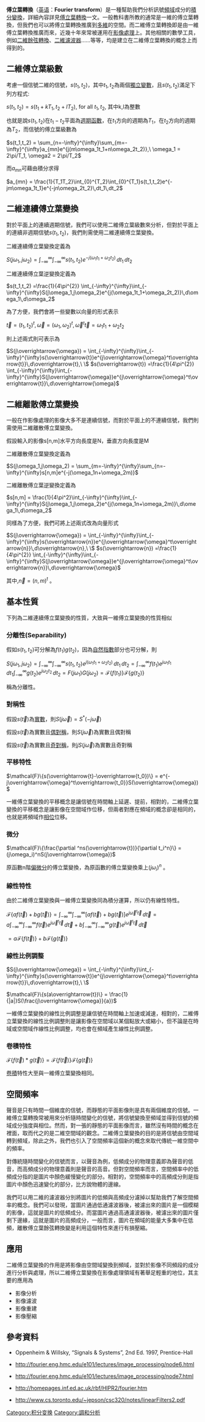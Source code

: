 {{Self-contradictory|about=二維離散傅立葉變換|date=August 2020}}
{{no footnotes|time=2019-04-11T08:41:41+00:00}}
'''傅立葉轉換'''（[[英语|英语]]：'''Fourier transform'''）是一種幫助我們分析訊號[[頻域|頻域]]成分的[[積分變換|積分變換]]，詳細內容詳見[[傅立葉轉換|傅立葉轉換]]一文。一般教科書所教的通常是一維的傅立葉轉換，但我們也可以將傅立葉轉換推廣到[[多維|多維]]的空間。而二維傅立葉轉換即是由一維傅立葉轉換推廣而來，近幾十年來常被運用在[[影像處理|影像處理]]上。其他相關的數學工具，例如[[二維餘弦轉換|二維餘弦轉換]]、[[二維濾波器|二維濾波器]]……等等，均是建立在二維傅立葉轉換的概念上而得到的。

== 二維傅立葉級數 ==

考慮一個信號二維的信號，<math>s(t_1,t_2)</math>，其中<math>t_1,t_2</math>為兩個[[獨立變數|獨立變數]]，且<math>s(t_1,t_2)</math>滿足下列方程式:

<math>s(t_1,t_2) = s(t_1+kT_1,t_2+lT_2),</math> for all <math>t_1,t_2</math>, 其中k,l為整數

也就是說<math>s(t_1,t_2)</math>在<math>t_1-t_2</math>平面為[[週期函數|週期函數]]，在<math>t_1</math>方向的週期為<math>T_1</math>，在<math>t_2</math>方向的週期為<math>T_2</math>，而信號的傅立葉級數為

<math>s(t_1,t_2) = \sum_{n=-\infty}^{\infty}\sum_{m=-\infty}^{\infty}a_{mn}e^{j(m\omega_1t_1+n\omega_2t_2)},\ \omega_1 = 2\pi/T_1, \omega2 = 2\pi/T_2 </math>


而<math>a_{mn}</math>可藉由積分求得

<math>a_{mn} = \frac{1}{T_1T_2}\int_{0}^{T_2}\int_{0}^{T_1}s(t_1,t_2)e^{-jm\omega_1t_1}e^{-jn\omega_2t_2}\,dt_1\,dt_2</math>

== 二維連續傅立葉變換 ==

對於平面上的連續週期信號，我們可以使用二維傅立葉級數來分析，但對於平面上的連續非週期信號<math>s(t_1,t_2)</math>，我們則需使用二維連續傅立葉變換。

二維連續傅立葉變換定義為

<math>S(j\omega_1,j\omega_2) = \int_{-\infty}^{\infty}\int_{-\infty}^{\infty}s(t_1,t_2)e^{-j(\omega_1t_1+\omega_2t_2)}\,dt_1\,dt_2</math>

二維連續傅立葉逆變換定義為

<math>s(t_1,t_2) =\frac{1}{4\pi^{2}} \int_{-\infty}^{\infty}\int_{-\infty}^{\infty}S(j\omega_1,j\omega_2)e^{j(\omega_1t_1+\omega_2t_2)}\,d\omega_1\,d\omega_2</math>

為了方便，我們會將一些變數以向量的形式表示

<math>\overrightarrow{t} = (t_1,t_2)^t, \overrightarrow{\omega} = (\omega_1,\omega_2)^t, \overrightarrow{\omega}^t\overrightarrow{t} = \omega_1t_1+\omega_2t_2</math>

則上述兩式則可表示為

<math>S(j\overrightarrow{\omega}) = \int_{-\infty}^{\infty}\int_{-\infty}^{\infty}s(\overrightarrow{t})e^{j\overrightarrow{\omega}^t\overrightarrow{t}}\,d\overrightarrow{t},\ \     </math>
<math>s(\overrightarrow{t}) =\frac{1}{4\pi^{2}} \int_{-\infty}^{\infty}\int_{-\infty}^{\infty}S(j\overrightarrow{\omega})e^{j\overrightarrow{\omega}^t\overrightarrow{t}}\,d\overrightarrow{\omega}</math>

== 二維離散傅立葉變換 ==
一般在作影像處理的影像大多不是連續信號，而對於平面上的不連續信號，我們則需使用二維離散傅立葉變換。

假設輸入的影像s[n,m]水平方向長度是N，垂直方向長度是M  

二維離散傅立葉變換定義為

<math>S(j\omega_1,j\omega_2) = \sum_{m=-\infty}^{\infty}\sum_{n=-\infty}^{\infty}s[n,m]e^{-j(\omega_1n+\omega_2m)}</math>

二維離散傅立葉逆變換定義為

<math>s[n,m] = \frac{1}{4\pi^2}\int_{-\infty}^{\infty}\int_{-\infty}^{\infty}S(j\omega_1,j\omega_2)e^{j(\omega_1n+\omega_2m)}\,d\omega_1\,d\omega_2</math>
 
同樣為了方便，我們可將上述兩式改為向量形式

<math>S(j\overrightarrow{\omega}) = \int_{-\infty}^{\infty}\int_{-\infty}^{\infty}s(\overrightarrow{n})e^{j\overrightarrow{\omega}^t\overrightarrow{n}}\,d\overrightarrow{n},\ \     </math>
<math>s(\overrightarrow{n}) =\frac{1}{4\pi^{2}} \int_{-\infty}^{\infty}\int_{-\infty}^{\infty}S(j\overrightarrow{\omega})e^{j\overrightarrow{\omega}^t\overrightarrow{n}}\,d\overrightarrow{\omega}</math>

其中,<math>\overrightarrow{n} = (n,m)^t</math> 。

== 基本性質 ==

下列為二維連續傅立葉變換的性質，大致與一維傅立葉變換的性質相似
=== 分離性(Separability) ===
假如<math>s(t_1,t_2)</math>可分解為<math>f(t_1)g(t_2)</math>，因為[[自然指數|自然指數]]部分也可分解，則

<math>S(j\omega_1,j\omega_2) = \int_{-\infty}^{\infty}\int_{-\infty}^{\infty}s(t_1,t_2)e^{j(\omega_1t_1+\omega_2t_2)}\,dt_1\,dt_2
                             = \int_{-\infty}^{\infty}f(t_1)e^{j\omega_1t_1}\,dt_1\int_{-\infty}^{\infty}g(t_2)e^{j\omega_2t_2}\,dt_2 
                             = F(j\omega_1)G(j\omega_2)
                             = \mathcal{F}\{f(t_1)\}\mathcal{F}\{g(t_2)\}</math> 

稱為分離性。

=== 對稱性 ===
假設<math>s(\overrightarrow{t})</math>為[[實數|實數]]，則<math>S(j\overrightarrow{\omega}) = S^*(-j\overrightarrow{\omega})</math>

假設<math>s(\overrightarrow{t})</math>為實數且[[偶對稱|偶對稱]]，則<math>S(j\overrightarrow{\omega})</math>為實數且偶對稱

假設<math>s(\overrightarrow{t})</math>為實數且[[奇對稱|奇對稱]]，則<math>jS(j\overrightarrow{\omega})</math>為實數且奇對稱

=== 平移特性 ===
<math>\mathcal{F}\{s(\overrightarrow{t}-\overrightarrow{t_0})\} = e^{-j\overrightarrow{\omega}^t\overrightarrow{t_0}}S(\overrightarrow{\omega})</math>

一維傅立葉變換的平移概念是讓信號在時間軸上延遲、提前，相對的，二維傅立葉變換的平移概念是讓影像在空間域作位移，但兩者對應在頻域的概念卻是相同的，也就是將頻域作[[相位|相位]]位移。

=== 微分 ===

<math>\mathcal{F}\{\frac{\partial ^ns(\overrightarrow{t})}{\partial t_i^n}\} = (j\omega_i)^nS(j\overrightarrow{\omega}) </math>

原函數n階[[偏微分|偏微分]]的傅立葉變換，為原函數的傅立葉變換乘上<math>(j\omega_i)^n</math> 。

=== 線性特性 ===
由於二維傅立葉變換與一維傅立葉變換同為積分運算，所以仍有線性特性。

<math> \mathcal{F}\{af(\overrightarrow{t})+bg(\overrightarrow{t})\} = 
\int_{-\infty}^{\infty}\int_{-\infty}^{\infty}[af(\overrightarrow{t})+bg(\overrightarrow{t})]e^{j\overrightarrow{\omega}^t\overrightarrow{t}}\,d\overrightarrow{t}
= a\int_{-\infty}^{\infty}\int_{-\infty}^{\infty}f(\overrightarrow{t})e^{j\overrightarrow{\omega}^t\overrightarrow{t}}\,d\overrightarrow{t}
+ b\int_{-\infty}^{\infty}\int_{-\infty}^{\infty}g(\overrightarrow{t})e^{j\overrightarrow{\omega}^t\overrightarrow{t}}\,d\overrightarrow{t}</math>

<math>
=a\mathcal{F}\{f(\overrightarrow{t})\}+b\mathcal{F}\{g(\overrightarrow{t})\}
</math>

=== 線性比例調整 ===

<math>S(j\overrightarrow{\omega}) = \int_{-\infty}^{\infty}\int_{-\infty}^{\infty}s(\overrightarrow{t})e^{j\overrightarrow{\omega}^t\overrightarrow{t}}\,d\overrightarrow{t},\ \     </math>

<math> \mathcal{F}\{s(a\overrightarrow{t})\} = \frac{1}{|a|}S(\frac{j\overrightarrow{\omega}}{a}) </math>

一維傅立葉變換的線性比例調整是讓信號在時間軸上加速或減速，相對的，二維傅立葉變換的線性比例調整則是讓影像在空間域以某個點放大或縮小，但不論是在時域或空間域作線性比例調整，均也會在頻域產生線性比例調整。

=== 卷積特性 ===

<math>\mathcal{F}\{f(\overrightarrow{t})*g(\overrightarrow{t})\} = \mathcal{F}\{f(\overrightarrow{t})\}\mathcal{F}\{g(\overrightarrow{t})\} </math>

[[卷積|卷積]]特性大至與一維傅立葉變換相同。

== 空間頻率 ==
聲音是只有時間一個維度的信號，而靜態的平面影像則是具有兩個維度的信號。一維傅立葉轉換常被用來分析隨時間變化的信號，將信號變換至頻域並得到信號的頻域成分強度與相位。然而，對一張的靜態的平面影像而言，雖然沒有時間的概念在裡面，取而代之的是二維空間域的觀念。二維傅立葉變換的目的是將信號由空間域轉到頻域，除此之外，我們也引入了空間頻率這個新的概念來取代傳統一維空間中的頻率。

對傳統隨時間變化的信號而言，以聲音為例，低頻成分的物理意義即為聲音的低音，而高頻成分的物理意義則是聲音的高音。但對空間頻率而言，空間頻率中的低頻成分指的是圖片中顏色緩慢變化的部分。相對的，空間頻率中的高頻成分則是指圖片中顏色迅速變化的部分，比方說物體的邊線。

我們可以用二維的濾波器分別將圖片的低頻與高頻成分濾掉以幫助我們了解空間頻率的概念。我們可以發現，當圖片通過低通濾波器後，被濾出來的圖片是一個模糊的影像，這就是圖片的低頻成分。而當圖片通過高通濾波器後，被濾出來的圖片僅剩下邊緣，這就是圖片的高頻成分，一般而言，圖片在頻域的能量大多集中在低頻，離散傅立葉餘弦轉換變是利用這個特性來進行有損壓縮。

== 應用 ==
二維傅立葉變換的作用是將影像由空間域變換到頻域，並對於影像不同頻段的成分進行分析與處理，所以二維傅立葉變換在影像處理領域有著舉足輕重的地位，其主要的應用為
* 影像分析
* 影像濾波
* 影像重建
* 影像壓縮

== 參考資料 ==

*Oppenheim & Willsky, “Signals & Systems”, 2nd Ed. 1997, Prentice-Hall

*http://fourier.eng.hmc.edu/e101/lectures/image_processing/node6.html{{Wayback|url=http://fourier.eng.hmc.edu/e101/lectures/image_processing/node6.html |date=20200706025644 }}

*http://fourier.eng.hmc.edu/e101/lectures/image_processing/node7.html{{Wayback|url=http://fourier.eng.hmc.edu/e101/lectures/image_processing/node7.html |date=20200505113818 }}

*http://homepages.inf.ed.ac.uk/rbf/HIPR2/fourier.htm{{Wayback|url=http://homepages.inf.ed.ac.uk/rbf/HIPR2/fourier.htm |date=20201111235930 }}

*http://www.cs.toronto.edu/~jepson/csc320/notes/linearFilters2.pdf{{Wayback|url=http://www.cs.toronto.edu/~jepson/csc320/notes/linearFilters2.pdf |date=20181222153348 }}

[[Category:积分变换|Category:积分变换]]
[[Category:調和分析|Category:調和分析]]